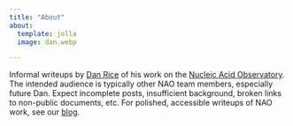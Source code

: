 ```yaml
---
title: "About"
about:
  template: jolla
  image: dan.webp

---
```


Informal writeups by [Dan Rice](https://dp-rice.github.io/) of his work on the [Nucleic Acid Observatory](https://naobservatory.org/).
The intended audience is typically other NAO team members, especially future Dan.
Expect incomplete posts, insufficient background, broken links to non-public documents, etc.
For polished, accessible writeups of NAO work, see our [blog](https://naobservatory.org/blog/).